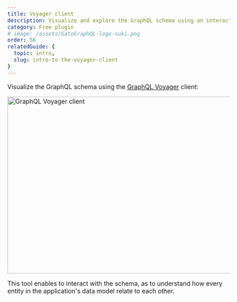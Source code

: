 ```yaml
---
title: Voyager client
description: Visualize and explore the GraphQL schema using an interactive client
category: Free plugin
# image: /assets/GatoGraphQL-logo-suki.png
order: 56
relatedGuide: {
  topic: intro,
  slug: intro-to-the-voyager-client
}
---
```


Visualize the GraphQL schema using the [GraphQL Voyager](https://github.com/APIs-guru/graphql-voyager) client:

<Image
  src="/assets/features/graphql-voyager.png"
  width="620"
  height="400"
  alt="GraphQL Voyager client"
  caption="GraphQL Voyager client"
/>

This tool enables to interact with the schema, as to understand how every entity in the application's data model relate to each other.
